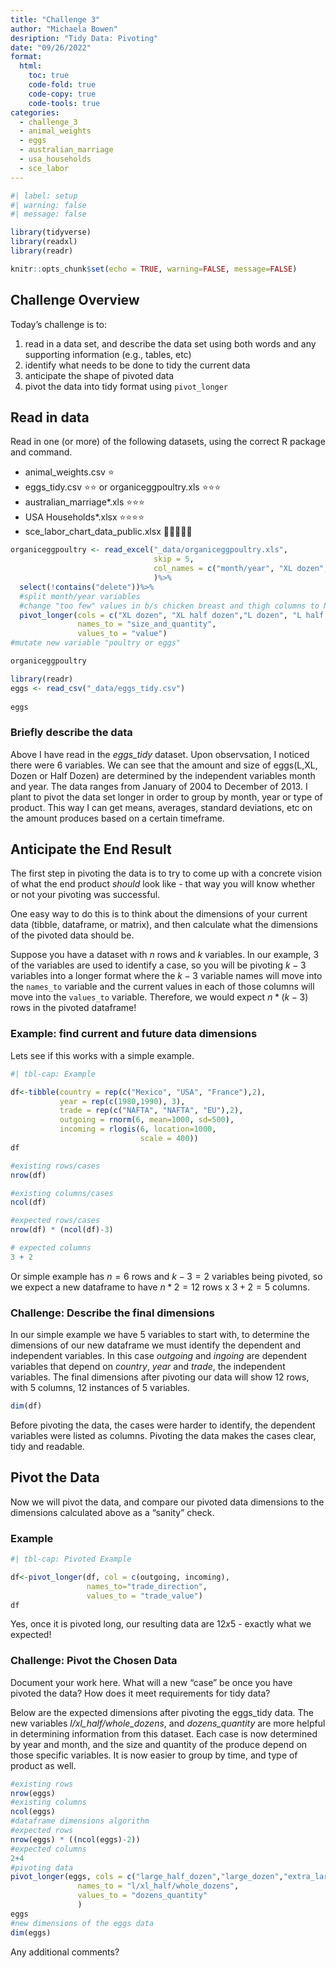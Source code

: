 ```yaml
---
title: "Challenge 3"
author: "Michaela Bowen"
desription: "Tidy Data: Pivoting"
date: "09/26/2022"
format:
  html:
    toc: true
    code-fold: true
    code-copy: true
    code-tools: true
categories:
  - challenge_3
  - animal_weights
  - eggs
  - australian_marriage
  - usa_households
  - sce_labor
---
```


```r
#| label: setup
#| warning: false
#| message: false

library(tidyverse)
library(readxl)
library(readr)

knitr::opts_chunk$set(echo = TRUE, warning=FALSE, message=FALSE)
```

## Challenge Overview

Today's challenge is to:

1.  read in a data set, and describe the data set using both words and any supporting information (e.g., tables, etc)
2.  identify what needs to be done to tidy the current data
3.  anticipate the shape of pivoted data
4.  pivot the data into tidy format using `pivot_longer`

## Read in data

Read in one (or more) of the following datasets, using the correct R package and command.

-   animal_weights.csv ⭐
-   eggs_tidy.csv ⭐⭐ or organiceggpoultry.xls ⭐⭐⭐
-   australian_marriage\*.xls ⭐⭐⭐
-   USA Households\*.xlsx ⭐⭐⭐⭐
-   sce_labor_chart_data_public.xlsx 🌟🌟🌟🌟🌟

```r
organiceggpoultry <- read_excel("_data/organiceggpoultry.xls",
                                skip = 5,
                                col_names = c("month/year", "XL dozen", "XL half dozen","L dozen", "L half dozen", "delete", "whole chicken", "boneless/skinless chicken breast", "bone-in breast", "whole leg", "thighs")
                                )%>%
  select(!contains("delete"))%>%
  #split month/year variables
  #change "too few" values in b/s chicken breast and thigh columns to NA
  pivot_longer(cols = c("XL dozen", "XL half dozen","L dozen", "L half dozen", "whole chicken", "boneless/skinless chicken breast", "bone-in breast", "whole leg", "thighs"),
               names_to = "size_and_quantity",
               values_to = "value")
#mutate new variable "poultry or eggs"

organiceggpoultry
```

 
```r
library(readr)
eggs <- read_csv("_data/eggs_tidy.csv")
  
eggs
```

### Briefly describe the data

Above I have read in the *eggs_tidy* dataset. Upon observsation, I noticed there were 6 variables. We can see that the amount and size of eggs(L,XL, Dozen or Half Dozen) are determined by the independent variables month and year. The data ranges from January of 2004 to December of 2013. I plant to pivot the data set longer in order to group by month, year or type of product. This way I can get means, averages, standard deviations, etc on the amount produces based on a certain timeframe.

## Anticipate the End Result

The first step in pivoting the data is to try to come up with a concrete vision of what the end product *should* look like - that way you will know whether or not your pivoting was successful.

One easy way to do this is to think about the dimensions of your current data (tibble, dataframe, or matrix), and then calculate what the dimensions of the pivoted data should be.

Suppose you have a dataset with $n$ rows and $k$ variables. In our example, 3 of the variables are used to identify a case, so you will be pivoting $k-3$ variables into a longer format where the $k-3$ variable names will move into the `names_to` variable and the current values in each of those columns will move into the `values_to` variable. Therefore, we would expect $n * (k-3)$ rows in the pivoted dataframe!

### Example: find current and future data dimensions

Lets see if this works with a simple example.

```r
#| tbl-cap: Example

df<-tibble(country = rep(c("Mexico", "USA", "France"),2),
           year = rep(c(1980,1990), 3), 
           trade = rep(c("NAFTA", "NAFTA", "EU"),2),
           outgoing = rnorm(6, mean=1000, sd=500),
           incoming = rlogis(6, location=1000, 
                             scale = 400))
df

#existing rows/cases
nrow(df)

#existing columns/cases
ncol(df)

#expected rows/cases
nrow(df) * (ncol(df)-3)

# expected columns 
3 + 2
```

Or simple example has $n = 6$ rows and $k - 3 = 2$ variables being pivoted, so we expect a new dataframe to have $n * 2 = 12$ rows x $3 + 2 = 5$ columns.

### Challenge: Describe the final dimensions

In our simple example we have 5 variables to start with, to determine the dimensions of our new dataframe we must identify the dependent and independent variables. In this case *outgoing* and *ingoing* are dependent variables that depend on *country*, *year* and *trade*, the independent variables. The final dimensions after pivoting our data will show 12 rows, with 5 columns, 12 instances of 5 variables.

```r
dim(df)

```

Before pivoting the data, the cases were harder to identify, the dependent variables were listed as columns. Pivoting the data makes the cases clear, tidy and readable.

## Pivot the Data

Now we will pivot the data, and compare our pivoted data dimensions to the dimensions calculated above as a "sanity" check.

### Example

```r
#| tbl-cap: Pivoted Example

df<-pivot_longer(df, col = c(outgoing, incoming),
                 names_to="trade_direction",
                 values_to = "trade_value")
df
```

Yes, once it is pivoted long, our resulting data are $12x5$ - exactly what we expected!

### Challenge: Pivot the Chosen Data

Document your work here. What will a new "case" be once you have pivoted the data? How does it meet requirements for tidy data?

Below are the expected dimensions after pivoting the eggs_tidy data. The new variables *l/xl_half/whole_dozens*, and *dozens_quantity* are more helpful in determining information from this dataset. Each case is now determined by year and month, and the size and quantity of the produce depend on those specific variables. It is now easier to group by time, and type of product as well.

```r
#existing rows
nrow(eggs)
#existing columns
ncol(eggs)
#dataframe dimensions algorithm
#expected rows
nrow(eggs) * ((ncol(eggs)-2))
#expected columns
2+4
#pivoting data
pivot_longer(eggs, cols = c("large_half_dozen","large_dozen","extra_large_half_dozen","extra_large_dozen"),
               names_to = "l/xl_half/whole_dozens",
               values_to = "dozens_quantity"
               )
eggs
#new dimensions of the eggs data
dim(eggs)

```

Any additional comments?
